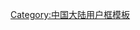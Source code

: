 {{Userbox
|border-c=#ffa500
|border-s=1
|id-c=#ffffff
|info-c=#ffd700
|info-s=10
|id=[[File:唐山抗震纪念碑.jpg|60px]]
|info=这个用户现在或曾经住在'''[[唐山市]]'''。
}}
<includeonly>[[Category:唐山维基人|{{PAGENAME}}]]</includeonly>
<noinclude>[[Category:中国大陆用户框模板]]</noinclude>